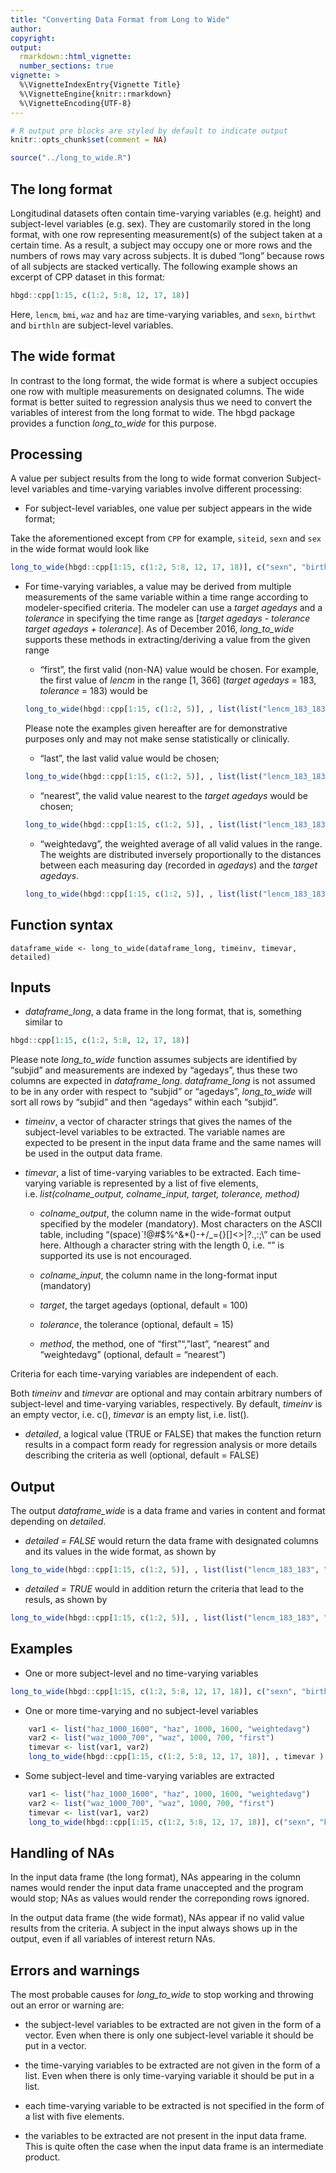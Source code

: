 ```yaml
---
title: "Converting Data Format from Long to Wide"
author: 
copyright:
output:
  rmarkdown::html_vignette:
  number_sections: true
vignette: >
  %\VignetteIndexEntry{Vignette Title}
  %\VignetteEngine{knitr::rmarkdown}
  %\VignetteEncoding{UTF-8}
---
```


```r
# R output pre blocks are styled by default to indicate output
knitr::opts_chunk$set(comment = NA)
```

```r
source("../long_to_wide.R")
```

## The long format
Longitudinal datasets often contain time-varying variables (e.g. height) and subject-level variables (e.g. sex). They are customarily stored in the long format, with one row representing measurement(s) of the subject taken at a certain time. As a result, a subject may occupy one or more rows and the numbers of rows may vary across subjects. It is dubed "long" because rows of all subjects are stacked vertically. The following example shows an excerpt of CPP dataset in this format:


```r
hbgd::cpp[1:15, c(1:2, 5:8, 12, 17, 18)]
```

Here, `lencm`, `bmi`, `waz` and `haz` are time-varying variables, and `sexn`, `birthwt` and `birthln` are subject-level variables.

## The wide format
In contrast to the long format, the wide format is where a subject occupies one row with multiple measurements on designated columns. The wide format is better suited to regression analysis thus we need to convert the variables of interest from the long format to wide. The hbgd package provides a function *long_to_wide* for this purpose.

## Processing
A value per subject results from the long to wide format converion Subject-level variables and time-varying variables involve different processing:

* For subject-level variables, one value per subject appears in the wide format;

Take the aforementioned except from `CPP` for example, `siteid`, `sexn` and `sex` in the wide format would look like

```r
long_to_wide(hbgd::cpp[1:15, c(1:2, 5:8, 12, 17, 18)], c("sexn", "birthwt", "birthlen"))
```

* For time-varying variables, a value may be derived from multiple measurements of the same variable within a time range according to modeler-specified criteria. The modeler can use a *target agedays* and a *tolerance* in specifying the time range as [*target agedays - tolerance* *target agedays + tolerance*]. As of December 2016, *long_to_wide* supports these methods in extracting/deriving a value from the given range
  
  + "first", the first valid (non-NA) value would be chosen. For example, the first value of *lencm* in the range [1, 366] (*target agedays* = 183, *tolerance* = 183) would be
```r
long_to_wide(hbgd::cpp[1:15, c(1:2, 5)], , list(list("lencm_183_183", "lencm", 183, 183, "first")))
```
Please note the examples given hereafter are for demonstrative purposes only and may not make sense statistically or clinically. 

  + "last", the last valid value would be chosen;
```r
long_to_wide(hbgd::cpp[1:15, c(1:2, 5)], , list(list("lencm_183_183", "lencm", 183, 183, "last")))
```

  + "nearest", the valid value nearest to the *target agedays* would be chosen;
```r
long_to_wide(hbgd::cpp[1:15, c(1:2, 5)], , list(list("lencm_183_183", "lencm", 183, 183, "nearest")))
```

  + "weightedavg", the weighted average of all valid values in the range. The weights are distributed inversely proportionally to the distances between each measuring day (recorded in *agedays*) and the *target agedays*.
```r
long_to_wide(hbgd::cpp[1:15, c(1:2, 5)], , list(list("lencm_183_183", "lencm", 183, 183, "weightedavg")))
```

## Function syntax
`dataframe_wide <- long_to_wide(dataframe_long, timeinv, timevar, detailed)`

## Inputs
* *dataframe_long*, a data frame in the long format, that is, something similar to 
```r
hbgd::cpp[1:15, c(1:2, 5:8, 12, 17, 18)]
```

Please note *long_to_wide* function assumes subjects are identified by "subjid" and measurements are indexed by "agedays", thus these two columns are expected in *dataframe_long*. *dataframe_long* is not assumed to be in any order with respect to "subjid" or "agedays", *long_to_wide* will sort all rows by "subjid" and then "agedays" within each "subjid".

* *timeinv*, a vector of character strings that gives the names of the subject-level variables to be extracted. The variable names are expected to be present in the input data frame and the same names will be used in the output data frame.  

* *timevar*, a list of time-varying variables to be extracted. Each time-varying variable is represented by a list of five elements, i.e. *list(colname_output, colname_input, target, tolerance, method)*
    + *colname_output*, the column name in the wide-format output specified by the modeler (mandatory). Most characters on the ASCII table, including "(space)`!@#$%^&*()-+/_={}[]<>|?.,:;\\" can be used here. Although a character string with the length 0, i.e. "" is supported its use is not encouraged.
    
    + *colname_input*, the column name in the long-format input (mandatory)
    
    + *target*, the target agedays (optional, default = 100)
    
    + *tolerance*, the tolerance (optional, default = 15)
    
    + *method*, the method, one of "first"", "last", "nearest" and "weightedavg" (optional, default = "nearest")

Criteria for each time-varying variables are independent of each.

Both *timeinv* and *timevar* are optional and may contain arbitrary numbers of subject-level and time-varying variables, respectively. By default, *timeinv* is an empty vector, i.e. c(), *timevar* is an empty list, i.e. list().

* *detailed*, a logical value (TRUE or FALSE) that makes the function return results in a compact form ready for regression analysis or more details describing the criteria as well (optional, default = FALSE)

## Output
The output *dataframe_wide* is a data frame and varies in content and format depending on *detailed*.

* *detailed = FALSE* would return the data frame with designated columns and its values in the wide format, as shown by
```r
long_to_wide(hbgd::cpp[1:15, c(1:2, 5)], , list(list("lencm_183_183", "lencm", 183, 183, "last")))
```

* *detailed = TRUE* would in addition return the criteria that lead to the resuls, as shown by
```r
long_to_wide(hbgd::cpp[1:15, c(1:2, 5)], , list(list("lencm_183_183", "lencm", 183, 183, "last")), detailed = T)
```

## Examples
* One or more subject-level and no time-varying variables
```r
long_to_wide(hbgd::cpp[1:15, c(1:2, 5:8, 12, 17, 18)], c("sexn", "birthwt", "birthlen"), )
```

* One or more time-varying and no subject-level variables
```r
    var1 <- list("haz_1000_1600", "haz", 1000, 1600, "weightedavg")
    var2 <- list("waz_1000_700", "waz", 1000, 700, "first")
    timevar <- list(var1, var2)
    long_to_wide(hbgd::cpp[1:15, c(1:2, 5:8, 12, 17, 18)], , timevar )
```

* Some subject-level and time-varying variables are extracted 
```r
    var1 <- list("haz_1000_1600", "haz", 1000, 1600, "weightedavg")
    var2 <- list("waz_1000_700", "waz", 1000, 700, "first")
    timevar <- list(var1, var2)
    long_to_wide(hbgd::cpp[1:15, c(1:2, 5:8, 12, 17, 18)], c("sexn", "birthwt", "birthlen"), timevar, T )
```


## Handling of NAs

In the input data frame (the long format), NAs appearing in the column names would render the input data frame unaccepted and the program would stop; NAs as values would render the correponding rows ignored.

In the output data frame (the wide format), NAs appear if no valid value results from the criteria. A subject in the input always shows up in the output, even if all variables of interest return NAs. 

## Errors and warnings

The most probable causes for *long_to_wide* to stop working and throwing out an error or warning are:

* the subject-level variables to be extracted are not given in the form of a vector. Even when there is only one subject-level variable it should be put in a vector.

* the time-varying variables to be extracted are not given in the form of a list. Even when there is only time-varying variable it should be put in a list.

* each time-varying variable to be extracted is not specified in the form of a list with five elements.

* the variables to be extracted are not present in the input data frame. This is quite often the case when the input data frame is an intermediate product.

